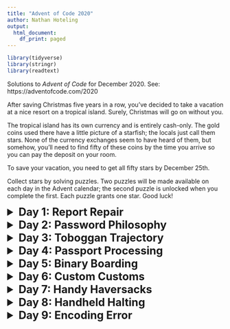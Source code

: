 ```yaml
---
title: "Advent of Code 2020"
author: Nathan Hoteling
output:
  html_document:
    df_print: paged
---
```


```r
library(tidyverse)
library(stringr)
library(readtext)
```

Solutions to _Advent of Code_ for December 2020.  See: https://adventofcode.com/2020

After saving Christmas five years in a row, you've decided to take a vacation at a nice resort on a tropical island. Surely, Christmas will go on without you.

The tropical island has its own currency and is entirely cash-only. The gold coins used there have a little picture of a starfish; the locals just call them stars. None of the currency exchanges seem to have heard of them, but somehow, you'll need to find fifty of these coins by the time you arrive so you can pay the deposit on your room.

To save your vacation, you need to get all fifty stars by December 25th.

Collect stars by solving puzzles. Two puzzles will be made available on each day in the Advent calendar; the second puzzle is unlocked when you complete the first. Each puzzle grants one star. Good luck!


<details>
<summary style="font-size:25px"> <b> Day 1: Report Repair </b> </summary>

<b style="font-size:20px"> --- Part One --- </b>

Before you leave, the Elves in accounting just need you to fix your expense report (your puzzle input); apparently, something isn't quite adding up.

Specifically, they need you to find the two entries that sum to 2020 and then multiply those two numbers together.

For example, suppose your expense report contained the following:

> 1721  
> 979  
> 366  
> 299  
> 675  
> 1456  

In this list, the two entries that sum to 2020 are 1721 and 299. Multiplying them together produces 1721 * 299 = 514579, so the correct answer is 514579.

Of course, your expense report is much larger. <b> Find the two entries that sum to 2020; what do you get if you multiply them together? </b>



```r
df <- read.table("data/day001.csv")
len <- nrow(df)

d <- lapply(seq_len(len-1), function(i) {
  dd <- lapply(seq.int(from=i+1,to=len,by=1), function(j) {
    sum <- df$V1[i] + df$V1[j]
    if(sum==2020) {print(paste(df$V1[i]," * ",df$V1[j], " = ", df$V1[i]*df$V1[j],sep=""))}
  })
})
```

<b style="font-size:20px"> --- Part Two --- </b>

The Elves in accounting are thankful for your help; one of them even offers you a starfish coin they had left over from a past vacation. They offer you a second one if you can find three numbers in your expense report that meet the same criteria.

Using the above example again, the three entries that sum to 2020 are 979, 366, and 675. Multiplying them together produces the answer, 241861950.

<b> In your expense report, what is the product of the three entries that sum to 2020? </b>

```r
d <- lapply(seq_len(len-2), function(i) {
  dd <- lapply(seq.int(from=i+1,to=len-1,by=1), function(j) {
    ddd <- lapply(seq.int(from=j+1,to=len,by=1), function(k) {
      sum <- df$V1[i] + df$V1[j] + df$V1[k]
      if(sum==2020) 
      {
        print(paste(df$V1[i]," * ",df$V1[j], " * ",df$V1[k], " = ", 
                    df$V1[i]*df$V1[j]*df$V1[k],sep=""))
      }
    })
  })
})
```

</details> 




<details>
<summary style="font-size:25px"> <b> Day 2: Password Philosophy </b> </summary>

<b style="font-size:20px"> --- Part One --- </b>

Your flight departs in a few days from the coastal airport; the easiest way down to the coast from here is via toboggan.

The shopkeeper at the North Pole Toboggan Rental Shop is having a bad day. "Something's wrong with our computers; we can't log in!" You ask if you can take a look.

Their password database seems to be a little corrupted: some of the passwords wouldn't have been allowed by the Official Toboggan Corporate Policy that was in effect when they were chosen.

To try to debug the problem, they have created a list (your puzzle input) of passwords (according to the corrupted database) and the corporate policy when that password was set.

For example, suppose you have the following list:

> 1-3 a: abcde  
> 1-3 b: cdefg  
> 2-9 c: ccccccccc  

Each line gives the password policy and then the password. The password policy indicates the lowest and highest number of times a given letter must appear for the password to be valid. For example, 1-3 a means that the password must contain a at least 1 time and at most 3 times.

In the above example, 2 passwords are valid. The middle password, cdefg, is not; it contains no instances of b, but needs at least 1. The first and third passwords are valid: they contain one a or nine c, both within the limits of their respective policies.

<b> How many passwords are valid according to their policies? </b>

```r
#library(tidyverse)
#library(stringr)

df <- read.table("data/day002.txt",sep=" ",header=FALSE,fill=TRUE,stringsAsFactors=FALSE)
names(df) <- c("V1","V2","V3")
# parse min & max values
ss <- str_split(df$V1, pattern="-")
df.tmp <- data.frame(do.call(rbind,ss))
names(df.tmp) <- c("min","max")
df.tmp$min <- as.integer(df.tmp$min)
df.tmp$max <- as.integer(df.tmp$max)
# remove colon
df$V2 <- str_replace(df$V2,":","")             # remove colon
df.new <- cbind(df,df.tmp)                   
df.new$n <- str_count(df.new$V3,df.new$V2)     # count letters
d <- lapply(seq_len(nrow(df.new)), function(i) {between(df.new$n[i],df.new$min[i],df.new$max[i])})
df.new$tf <- do.call(rbind,d)

print(paste("Total =", nrow(df.new),
            "Valid =",nrow(df.new[df.new$tf==TRUE,]),
            "Not valid =", nrow(df.new[df.new$tf==FALSE,])))
```

<b style="font-size:20px"> --- Part Two --- </b>

While it appears you validated the passwords correctly, they don't seem to be what the Official Toboggan Corporate Authentication System is expecting.

The shopkeeper suddenly realizes that he just accidentally explained the password policy rules from his old job at the sled rental place down the street! The Official Toboggan Corporate Policy actually works a little differently.

Each policy actually describes two positions in the password, where 1 means the first character, 2 means the second character, and so on. (Be careful; Toboggan Corporate Policies have no concept of "index zero"!) Exactly one of these positions must contain the given letter. Other occurrences of the letter are irrelevant for the purposes of policy enforcement.

Given the same example list from above:

> 1-3 a: abcde is valid: position 1 contains a and position 3 does not.  
> 1-3 b: cdefg is invalid: neither position 1 nor position 3 contains b.  
> 2-9 c: ccccccccc is invalid: both position 2 and position 9 contain c. 

<b> How many passwords are valid according to the new interpretation of the policies?  </b>

```r
d <- lapply(seq_len(nrow(df.new)), function(i) {
  d <- data.frame(do.call(rbind,str_locate_all(df.new$V3[i],df.new$V2[i])))
  idx1 <- df.new$min[i] %in% d$start
  idx2 <- df.new$max[i] %in% d$start
  val1 <- idx1 | idx2
  val2 <- idx1 & idx2
  val <- val1 & !val2
  return(val)
})
df.new$tf2 <- unlist(d)

print(paste("Total =", nrow(df.new),
            "Valid =",nrow(df.new[df.new$tf2==TRUE,]),
            "Not valid =", nrow(df.new[df.new$tf2==FALSE,])))
```

</details> 



<details>
<summary style="font-size:25px"> <b> Day 3: Toboggan Trajectory </b> </summary>

<b style="font-size:20px"> --- Part One --- </b>

With the toboggan login problems resolved, you set off toward the airport. While travel by toboggan might be easy, it's certainly not safe: there's very minimal steering and the area is covered in trees. You'll need to see which angles will take you near the fewest trees.

Due to the local geology, trees in this area only grow on exact integer coordinates in a grid. You make a map (your puzzle input) of the open squares (.) and trees (#) you can see. For example:

> ..##.......  
> #...#...#..  
> .#....#..#.  
> ..#.#...#.#  
> .#...##..#.  
> ..#.##.....  
> .#.#.#....#  
> .#........#  
> #.##...#...  
> #...##....#  
> .#..#...#.#  

These aren't the only trees, though; due to something you read about once involving arboreal genetics and biome stability, the same pattern repeats to the right many times:

> ..##.........##.........##.........##.........##.........##.......  --->  
> #...#...#..#...#...#..#...#...#..#...#...#..#...#...#..#...#...#..  
> .#....#..#..#....#..#..#....#..#..#....#..#..#....#..#..#....#..#.  
> ..#.#...#.#..#.#...#.#..#.#...#.#..#.#...#.#..#.#...#.#..#.#...#.#  
> .#...##..#..#...##..#..#...##..#..#...##..#..#...##..#..#...##..#.  
> ..#.##.......#.##.......#.##.......#.##.......#.##.......#.##.....  --->  
> .#.#.#....#.#.#.#....#.#.#.#....#.#.#.#....#.#.#.#....#.#.#.#....#  
> .#........#.#........#.#........#.#........#.#........#.#........#  
> #.##...#...#.##...#...#.##...#...#.##...#...#.##...#...#.##...#...  
> #...##....##...##....##...##....##...##....##...##....##...##....#  
> .#..#...#.#.#..#...#.#.#..#...#.#.#..#...#.#.#..#...#.#.#..#...#.#  --->  

You start on the open square (.) in the top-left corner and need to reach the bottom (below the bottom-most row on your map).

The toboggan can only follow a few specific slopes (you opted for a cheaper model that prefers rational numbers); start by counting all the trees you would encounter for the slope right 3, down 1:

From your starting position at the top-left, check the position that is right 3 and down 1. Then, check the position that is right 3 and down 1 from there, and so on until you go past the bottom of the map.

The locations you'd check in the above example are marked here with O where there was an open square and X where there was a tree:

> ..##.........##.........##.........##.........##.........##.......  --->  
> #..O#...#..#...#...#..#...#...#..#...#...#..#...#...#..#...#...#..  
> .#....X..#..#....#..#..#....#..#..#....#..#..#....#..#..#....#..#.  
> ..#.#...#O#..#.#...#.#..#.#...#.#..#.#...#.#..#.#...#.#..#.#...#.#  
> .#...##..#..X...##..#..#...##..#..#...##..#..#...##..#..#...##..#.  
> ..#.##.......#.X#.......#.##.......#.##.......#.##.......#.##.....  --->  
> .#.#.#....#.#.#.#.O..#.#.#.#....#.#.#.#....#.#.#.#....#.#.#.#....#  
> .#........#.#........X.#........#.#........#.#........#.#........#  
> #.##...#...#.##...#...#.X#...#...#.##...#...#.##...#...#.##...#...  
> #...##....##...##....##...#X....##...##....##...##....##...##....#  
> .#..#...#.#.#..#...#.#.#..#...X.#.#..#...#.#.#..#...#.#.#..#...#.#  --->  

In this example, traversing the map using this slope would cause you to encounter 7 trees.

<b> Starting at the top-left corner of your map and following a slope of right 3 and down 1, how many trees would you encounter? </b>

```r
#library(readtext)
#library(stringr)

f <- readtext(file="data/day003.txt")
v <- unlist(str_split(f$text,pattern="\n"))
len <- length(v)

m <- str_length(v[1])
d <- lapply(seq.int(from=1,to=len,by=1), function(i) {
  idx <- (((i-1)*3) %% m)+1
  x <- str_sub(v[i], idx,idx)
  vec <- ifelse(x=="#","X","O")
  return(vec)
})
fvec <- unlist(d)
print(paste("ntrees =",length(fvec[fvec=="X"])))
```

<b style="font-size:20px"> --- Part Two --- </b>

Time to check the rest of the slopes - you need to minimize the probability of a sudden arboreal stop, after all.

Determine the number of trees you would encounter if, for each of the following slopes, you start at the top-left corner and traverse the map all the way to the bottom:

> Right 1, down 1.  
> Right 3, down 1. (This is the slope you already checked.)  
> Right 5, down 1.  
> Right 7, down 1.  
> Right 1, down 2.  

In the above example, these slopes would find 2, 7, 3, 4, and 2 tree(s) respectively; multiplied together, these produce the answer 336.

<b> What do you get if you multiply together the number of trees encountered on each of the listed slopes? </b>

```r
m <- str_length(v[1])
d <- lapply(seq.int(from=1,to=len,by=1), function(i) {
  z <- c(1,3,5,7)
  idx <- (((i-1)*z) %% m)+1
  x <- str_sub(v[i], idx,idx)
  vec <- ifelse(x=="#","X","O")
  return(vec)
})
df <- data.frame(do.call(rbind,d))


d <- lapply(seq.int(from=1,to=len,by=2), function(i) {
  z <- 1
  j <- (i-1)/2
  idx <- ((j*z) %% m)+1
  x <- str_sub(v[i], idx,idx)
  vec <- ifelse(x=="#","X","O")
  return(vec)
})
X5 <- unlist(d)
# product is greater than max integer value, so convert to double...
val1 <- as.numeric(nrow(df[df$X1=="X",]))
val2 <- as.numeric(nrow(df[df$X2=="X",]))
val3 <- as.numeric(nrow(df[df$X3=="X",]))
val4 <- as.numeric(nrow(df[df$X4=="X",]))
val5 <- as.numeric(length(X5[X5=="X"]))
val <- val1*val2*val3*val4*val5
                    
print(paste("Product =",val))
```

</details> 



<details>
<summary style="font-size:25px"> <b> Day 4: Passport Processing </b> </summary>

<b style="font-size:20px"> --- Part One --- </b>

You arrive at the airport only to realize that you grabbed your North Pole Credentials instead of your passport. While these documents are extremely similar, North Pole Credentials aren't issued by a country and therefore aren't actually valid documentation for travel in most of the world.

It seems like you're not the only one having problems, though; a very long line has formed for the automatic passport scanners, and the delay could upset your travel itinerary.

Due to some questionable network security, you realize you might be able to solve both of these problems at the same time.

The automatic passport scanners are slow because they're having trouble detecting which passports have all required fields. The expected fields are as follows:

> byr (Birth Year)  
> iyr (Issue Year)  
> eyr (Expiration Year)  
> hgt (Height)  
> hcl (Hair Color)  
> ecl (Eye Color)  
> pid (Passport ID)  
> cid (Country ID)  

Passport data is validated in batch files (your puzzle input). Each passport is represented as a sequence of key:value pairs separated by spaces or newlines. Passports are separated by blank lines.

Here is an example batch file containing four passports:

> ecl:gry pid:860033327 eyr:2020 hcl:#fffffd  
> byr:1937 iyr:2017 cid:147 hgt:183cm  
>   
> iyr:2013 ecl:amb cid:350 eyr:2023 pid:028048884  
> hcl:#cfa07d byr:1929  
>   
> hcl:#ae17e1 iyr:2013  
> eyr:2024  
> ecl:brn pid:760753108 byr:1931  
> hgt:179cm  
>   
> hcl:#cfa07d eyr:2025 pid:166559648  
> iyr:2011 ecl:brn hgt:59in  
> The first passport is valid - all eight fields are present. The second passport is invalid - it is missing hgt (the Height field).  

The third passport is interesting; the only missing field is cid, so it looks like data from North Pole Credentials, not a passport at all! Surely, nobody would mind if you made the system temporarily ignore missing cid fields. Treat this "passport" as valid.

The fourth passport is missing two fields, cid and byr. Missing cid is fine, but missing any other field is not, so this passport is invalid.

According to the above rules, your improved system would report 2 valid passports.

Count the number of valid passports - those that have all required fields. Treat cid as optional. <b> In your batch file, how many passports are valid? </b>

```r
pspt <- c("byr","iyr","eyr","hgt","hcl","ecl","pid")
len <- length(pspt)
# cid field is not required

txt <- readtext(file="data/day004.txt")
d <- str_split(txt$text, pattern="\n\n")                  # Each record is separated by '\n\n'

dd <- lapply(seq_len(length(d)), function(i) {
  fstr <- str_replace_all(d[[i]],"\n"," ")                # Convert '\n' to space
  d.str1 <- str_split(fstr, pattern=" ")                  # Split by spaces
  ddd <- lapply(seq_len(length(d.str1)), function(j) {
    d.str2 <- str_split(d.str1[[j]], pattern=":")         # 
    df.str <- data.frame(do.call(rbind,d.str2))
    names(df.str) <- c("X1","X2")
    val <- length(pspt[pspt %in% df.str$X1])
    return(val)
  })
  return(unlist(ddd))
})

vals <- unlist(dd)
tfvals <- ifelse(vals==len,"valid","invalid")
print(paste("nvalid =",length(tfvals[tfvals=="valid"])))
```

<b style="font-size:20px"> --- Part Two --- </b>

The line is moving more quickly now, but you overhear airport security talking about how passports with invalid data are getting through. Better add some data validation, quick!

You can continue to ignore the cid field, but each other field has strict rules about what values are valid for automatic validation:

> byr (Birth Year) - four digits; at least 1920 and at most 2002.  
> iyr (Issue Year) - four digits; at least 2010 and at most 2020.  
> eyr (Expiration Year) - four digits; at least 2020 and at most 2030.  
> hgt (Height) - a number followed by either cm or in:  
>   If cm, the number must be at least 150 and at most 193.  
>   If in, the number must be at least 59 and at most 76.  
> hcl (Hair Color) - a # followed by exactly six characters 0-9 or a-f.  
> ecl (Eye Color) - exactly one of: amb blu brn gry grn hzl oth.  
> pid (Passport ID) - a nine-digit number, including leading zeroes.  
> cid (Country ID) - ignored, missing or not.  

Your job is to count the passports where all required fields are both present and valid according to the above rules. Here are some example values:

> byr valid:   2002  
> byr invalid: 2003  
>   
> hgt valid:   60in  
> hgt valid:   190cm  
> hgt invalid: 190in  
> hgt invalid: 190  
>   
> hcl valid:   #123abc  
> hcl invalid: #123abz  
> hcl invalid: 123abc  
>   
> ecl valid:   brn  
> ecl invalid: wat  
>   
>  pid valid:   000000001  
> pid invalid: 0123456789  

Here are some invalid passports:

> eyr:1972 cid:100  
> hcl:#18171d ecl:amb hgt:170 pid:186cm iyr:2018 byr:1926  
>   
> iyr:2019  
> hcl:#602927 eyr:1967 hgt:170cm  
> ecl:grn pid:012533040 byr:1946  
>   
> hcl:dab227 iyr:2012  
> ecl:brn hgt:182cm pid:021572410 eyr:2020 byr:1992 cid:277  
>   
> hgt:59cm ecl:zzz  
> eyr:2038 hcl:74454a iyr:2023  
> pid:3556412378 byr:2007  

Here are some valid passports:

> pid:087499704 hgt:74in ecl:grn iyr:2012 eyr:2030 byr:1980  
> hcl:#623a2f  
>   
> eyr:2029 ecl:blu cid:129 byr:1989  
> iyr:2014 pid:896056539 hcl:#a97842 hgt:165cm  
>   
> hcl:#888785  
> hgt:164cm byr:2001 iyr:2015 cid:88  
> pid:545766238 ecl:hzl  
> eyr:2022  

> iyr:2010 hgt:158cm hcl:#b6652a ecl:blu byr:1944 eyr:2021 pid:093154719  

Count the number of valid passports - those that have all required fields and valid values. Continue to treat cid as optional. <b> In your batch file, how many passports are valid? </b>

```r
check_vals <- function(df) {
  # byr
  fbyr <- as.integer(df$X2[df$X1=="byr"])
  tfbyr <- (fbyr >= 1920) & (fbyr <= 2002)
  # iyr
  fiyr <- as.integer(df$X2[df$X1=="iyr"])
  tfiyr <- (fiyr >= 2010) & (fiyr <= 2020)
  # eyr
  feyr <- as.integer(df$X2[df$X1=="eyr"])
  tfeyr <- (feyr >= 2020) & (feyr <= 2030)
  # hgt
  fhgt <- as.character(df$X2[df$X1=="hgt"])
  tfhgt <- if (str_count(fhgt,"cm")) {
    x <- as.integer(str_replace(fhgt,"cm",""))
    (x >= 150) & (x <= 193)
  } else if (str_count(fhgt,"in")) {
    x <- as.integer(str_replace(fhgt,"in",""))
    (x >= 59) & (x <= 76)
  } else {FALSE}
  # hcl
  fhcl <- as.character(df$X2[df$X1=="hcl"])
  tfhcl <- (str_sub(fhcl,1,1) == "#") & 
              (sum(str_count(fhcl,as.character(0:9))) +
              sum(str_count(fhcl,letters[1:6])) == 6)
  # ecl
  fecl <- as.character(df$X2[df$X1=="ecl"])
  tfecl <- fecl %in% c("amb","blu","brn","gry","grn","hzl","oth")
  #pid
  fpid <- as.character(df$X2[df$X1=="pid"])
  tfpid <- (sum(str_count(fpid,as.character(0:9))) == 9)
  
  return(tfbyr & tfiyr & tfeyr & tfhgt & tfhcl & tfecl & tfpid)
}

dd <- lapply(seq_len(length(d)), function(i) {
  fstr <- str_replace_all(d[[i]],"\n"," ")          # Convert '\n' to space
  d.str1 <- str_split(fstr, pattern=" ")                # Split by spaces
  ddd <- lapply(seq_len(length(d.str1)), function(j) {
    d.str2 <- str_split(d.str1[[j]], pattern=":")        # 
    df.str <- data.frame(do.call(rbind,d.str2))
    names(df.str) <- c("X1","X2")
    val <- length(pspt[pspt %in% df.str$X1])
    tfvals <- ifelse(val==len,check_vals(df.str),FALSE)
    return(tfvals)
  })
  return(unlist(ddd))
})

tfvals2 <- unlist(dd)
print(paste("nvalid2 =",length(tfvals2[tfvals2==TRUE])))
```

</details>


<details>
<summary style="font-size:25px"> <b> Day 5: Binary Boarding </b> </summary>

<b style="font-size:20px"> --- Part One --- </b>

You board your plane only to discover a new problem: you dropped your boarding pass! You aren't sure which seat is yours, and all of the flight attendants are busy with the flood of people that suddenly made it through passport control.

You write a quick program to use your phone's camera to scan all of the nearby boarding passes (your puzzle input); perhaps you can find your seat through process of elimination.

Instead of zones or groups, this airline uses binary space partitioning to seat people. A seat might be specified like FBFBBFFRLR, where F means "front", B means "back", L means "left", and R means "right".

The first 7 characters will either be F or B; these specify exactly one of the 128 rows on the plane (numbered 0 through 127). Each letter tells you which half of a region the given seat is in. Start with the whole list of rows; the first letter indicates whether the seat is in the front (0 through 63) or the back (64 through 127). The next letter indicates which half of that region the seat is in, and so on until you're left with exactly one row.

For example, consider just the first seven characters of FBFBBFFRLR:

> Start by considering the whole range, rows 0 through 127.  
> F means to take the lower half, keeping rows 0 through 63.  
> B means to take the upper half, keeping rows 32 through 63.  
> F means to take the lower half, keeping rows 32 through 47.  
> B means to take the upper half, keeping rows 40 through 47.  
> B keeps rows 44 through 47.  
> F keeps rows 44 through 45.  
> The final F keeps the lower of the two, row 44.  

The last three characters will be either L or R; these specify exactly one of the 8 columns of seats on the plane (numbered 0 through 7). The same process as above proceeds again, this time with only three steps. L means to keep the lower half, while R means to keep the upper half.

For example, consider just the last 3 characters of FBFBBFFRLR:

> Start by considering the whole range, columns 0 through 7.  
> R means to take the upper half, keeping columns 4 through 7.  
> L means to take the lower half, keeping columns 4 through 5.  
> The final R keeps the upper of the two, column 5.  

So, decoding FBFBBFFRLR reveals that it is the seat at row 44, column 5.

Every seat also has a unique seat ID: multiply the row by 8, then add the column. In this example, the seat has ID 44 * 8 + 5 = 357.

Here are some other boarding passes:

> BFFFBBFRRR: row 70, column 7, seat ID 567.  
> FFFBBBFRRR: row 14, column 7, seat ID 119.  
> BBFFBBFRLL: row 102, column 4, seat ID 820.  

As a sanity check, look through your list of boarding passes. <b> What is the highest seat ID on a boarding pass? </b>

```r
library(stringr)
library(readtext)

txt <- readtext("data/day005.txt",dvsep = "\n")
fstr <- unlist(str_split(txt$text,pattern="\n"))
d <- lapply(seq_len(length(fstr)), function(i) {

str1 <- str_sub(fstr[i],1,7)
str2 <- str_sub(fstr[i],8,10)
# F --> lower half
# B --> upper half

vec1 <- seq.int(from=0,to=127,by=1)
for (i in 1:7)
{
  s <- str_sub(str1,i,i)
  len <- length(vec1)
  x <- len/2
  sb <- if (str_count(s,"F")) {c(vec1[1],vec1[x])} else if (str_count(s,"B")) 
    {c(vec1[x+1],vec1[len])} else {c(-1,-2)}
  vec1 <- if (str_count(s,"F")) {vec1[1]:vec1[x]} else if (str_count(s,"B")) 
    {vec1[x+1]:vec1[len]} else {c(-1,-2)}
}

vec2 <- seq.int(from=0,to=7,by=1)
for (i in 1:3)
{
  s <- str_sub(str2,i,i)
  len <- length(vec2)
  x <- len/2
  sb <- if (str_count(s,"L")) {c(vec2[1],vec2[x])} else if (str_count(s,"R")) 
    {c(vec2[x+1],vec2[len])} else {c(-1,-2)}
  vec2 <- if (str_count(s,"L")) {vec2[1]:vec2[x]} else if (str_count(s,"R")) 
    {vec2[x+1]:vec2[len]} else {c(-1,-2)}
}
id <- vec1[1]*8 + vec2[1]
return(id)
})

ids <- unlist(d)
print(paste("max id =",max(ids)))
```

<b style="font-size:20px"> --- Part Two --- </b>

Ding! The "fasten seat belt" signs have turned on. Time to find your seat.

It's a completely full flight, so your seat should be the only missing boarding pass in your list. However, there's a catch: some of the seats at the very front and back of the plane don't exist on this aircraft, so they'll be missing from your list as well.

Your seat wasn't at the very front or back, though; the seats with IDs +1 and -1 from yours will be in your list.

<b> What is the ID of your seat? </b>

```r
seats <- seq.int(from=min(ids),to=max(ids),by=1)
missing <- seats[ !(seats %in% ids) ]
print(paste("Seat ID = ",missing))
```

</details>


<details>
<summary style="font-size:25px"> <b> Day 6: Custom Customs </b> </summary>

<b style="font-size:20px"> --- Part One --- </b>

As your flight approaches the regional airport where you'll switch to a much larger plane, customs declaration forms are distributed to the passengers.

The form asks a series of 26 yes-or-no questions marked a through z. All you need to do is identify the questions for which anyone in your group answers "yes". Since your group is just you, this doesn't take very long.

However, the person sitting next to you seems to be experiencing a language barrier and asks if you can help. For each of the people in their group, you write down the questions for which they answer "yes", one per line. For example:

> abcx  
> abcy  
> abcz  

In this group, there are 6 questions to which anyone answered "yes": a, b, c, x, y, and z. (Duplicate answers to the same question don't count extra; each question counts at most once.)

Another group asks for your help, then another, and eventually you've collected answers from every group on the plane (your puzzle input). Each group's answers are separated by a blank line, and within each group, each person's answers are on a single line. For example:

> abc  
>   
> a  
> b  
> c  
>   
> ab  
> ac  

> a  
> a  
> a  
> a  
>   
> b  

This list represents answers from five groups:

> The first group contains one person who answered "yes" to 3 questions: a, b, and c.  
> The second group contains three people; combined, they answered "yes" to 3 questions: a, b, and c.  
> The third group contains two people; combined, they answered "yes" to 3 questions: a, b, and c.  
> The fourth group contains four people; combined, they answered "yes" to only 1 question, a.  
> The last group contains one person who answered "yes" to only 1 question, b.  

In this example, the sum of these counts is 3 + 3 + 3 + 1 + 1 = 11.

<b> For each group, count the number of questions to which anyone answered "yes". What is the sum of those counts? </b>

```r
library(readtext)
library(stringr)

txt <- readtext("data/day006.txt")
fstr <- unlist(str_split(txt$text,pattern="\n\n"))
fstr2 <- str_replace_all(fstr, "\n","")

d <- lapply(seq_len(length(fstr2)), function(i) 
  {
    v <- str_detect(fstr2[i],letters)
    len <- length(v[v==TRUE])
  })
val <- sum(unlist(d))
print(paste("Total1 = ",val))
```

<b style="font-size:20px"> --- Part Two --- </b>

As you finish the last group's customs declaration, you notice that you misread one word in the instructions:

You don't need to identify the questions to which anyone answered "yes"; you need to identify the questions to which everyone answered "yes"!

Using the same example as above:

> abc  
>   
> a  
> b  
> c  
>   
> ab  
> ac  
>   
> a  
> a  
> a  
> a  
>   
> b  

This list represents answers from five groups:

> In the first group, everyone (all 1 person) answered "yes" to 3 questions: a, b, and c.  
> In the second group, there is no question to which everyone answered "yes".  
> In the third group, everyone answered yes to only 1 question, a. Since some people did not answer "yes" to b or c, they don't count.  
> In the fourth group, everyone answered yes to only 1 question, a.  
> In the fifth group, everyone (all 1 person) answered "yes" to 1 question, b.  
> In this example, the sum of these counts is 3 + 0 + 1 + 1 + 1 = 6.  

<b> For each group, count the number of questions to which everyone answered "yes". What is the sum of those counts? </b>

```r
d <- lapply(seq_len(length(fstr2)), function(i) 
{
  n <- str_count(fstr[i],"\n")+1        # number of lines
  m <- str_count(fstr[i],letters)
  v <- (m==n)
  len <- length(v[v==TRUE])
})
val <- sum(unlist(d))
print(paste("Total2 = ",val))
```


</details>



<details>
<summary style="font-size:25px"> <b> Day 7: Handy Haversacks </b> </summary>

<b style="font-size:20px"> --- Part One --- </b>

You land at the regional airport in time for your next flight. In fact, it looks like you'll even have time to grab some food: all flights are currently delayed due to issues in luggage processing.

Due to recent aviation regulations, many rules (your puzzle input) are being enforced about bags and their contents; bags must be color-coded and must contain specific quantities of other color-coded bags. Apparently, nobody responsible for these regulations considered how long they would take to enforce!

For example, consider the following rules:

> light red bags contain 1 bright white bag, 2 muted yellow bags.  
> dark orange bags contain 3 bright white bags, 4 muted yellow bags.  
> bright white bags contain 1 shiny gold bag.  
> muted yellow bags contain 2 shiny gold bags, 9 faded blue bags.  
> shiny gold bags contain 1 dark olive bag, 2 vibrant plum bags.  
> dark olive bags contain 3 faded blue bags, 4 dotted black bags.  
> vibrant plum bags contain 5 faded blue bags, 6 dotted black bags.  
> faded blue bags contain no other bags.  
> dotted black bags contain no other bags.  

These rules specify the required contents for 9 bag types. In this example, every faded blue bag is empty, every vibrant plum bag contains 11 bags (5 faded blue and 6 dotted black), and so on.

You have a shiny gold bag. If you wanted to carry it in at least one other bag, how many different bag colors would be valid for the outermost bag? (In other words: how many colors can, eventually, contain at least one shiny gold bag?)

In the above rules, the following options would be available to you:

> A bright white bag, which can hold your shiny gold bag directly.  
> A muted yellow bag, which can hold your shiny gold bag directly, plus some other bags.  
> A dark orange bag, which can hold bright white and muted yellow bags, either of which could then hold your shiny gold bag.  
> A light red bag, which can hold bright white and muted yellow bags, either of which could then hold your shiny gold bag.  
> So, in this example, the number of bag colors that can eventually contain at least one shiny gold bag is 4.  

<b> How many bag colors can eventually contain at least one shiny gold bag? (The list of rules is quite long; make sure you get all of it.) </b>

```r
library(stringr)
library(readtext)
library(rlist)
library(readr)

sstr <- "shiny gold"

# Read and parse the data
fstr <- readtext("data/day007.txt")
nstr <- unlist(str_split(fstr$text,pattern=".\n"))
dstr <- lapply(seq_len(length(nstr)), function(i) 
  {
    n <- str_replace_all(nstr[i], "bags","")
    n <- str_replace_all(n, "bag","")
    d <- str_split(n,pattern=" contain ")
    df <- do.call(rbind,d)
  })
dfstr <- data.frame(do.call(rbind,dstr))

## Part 1 ##

x <- 1
dbags <- list()
ss <- sstr
while (x == 1)
{
  d <- lapply(seq_len(length(ss)), function(i) {
    dfstr$X1[ str_count(dfstr$X2,ss[i]) > 0 ]
  })
  s <- unlist(d)
  
  if(length(s) > 0)
  {
    #print(s)
    dbags <- list.append(dbags,s)
    ss <- s
  } else {x = 0}
}

total <- unique(unlist(dbags))
print(paste("Total1 =",length(total)))
```

<b style="font-size:20px"> --- Part Two --- </b>

It's getting pretty expensive to fly these days - not because of ticket prices, but because of the ridiculous number of bags you need to buy!

Consider again your shiny gold bag and the rules from the above example:

> faded blue bags contain 0 other bags.  
> dotted black bags contain 0 other bags.  
> vibrant plum bags contain 11 other bags: 5 faded blue bags and 6 dotted black bags.  
> dark olive bags contain 7 other bags: 3 faded blue bags and 4 dotted black bags.  

So, a single shiny gold bag must contain 1 dark olive bag (and the 7 bags within it) plus 2 vibrant plum bags (and the 11 bags within each of those): 1 + 1*7 + 2 + 2*11 = 32 bags!

Of course, the actual rules have a small chance of going several levels deeper than this example; be sure to count all of the bags, even if the nesting becomes topologically impractical!

Here's another example:

> shiny gold bags contain 2 dark red bags.  
> dark red bags contain 2 dark orange bags.  
> dark orange bags contain 2 dark yellow bags.  
> dark yellow bags contain 2 dark green bags.  
> dark green bags contain 2 dark blue bags.  
> dark blue bags contain 2 dark violet bags.  
> dark violet bags contain no other bags.  

In this example, a single shiny gold bag must contain 126 other bags.

<b> How many individual bags are required inside your single shiny gold bag? </b>

```r
x <- 1
dbags2 <- list()
vbags2 <- list()
ss <- sstr
while (x == 1)
{
  d <- lapply(seq_len(length(ss)), function(i) {
    dfstr$X2[ str_count(dfstr$X1,ss[i]) > 0 ]
  })
  s <- unlist(d)
  
  
  if(length(s) > 0)
  {
    s1 <- unlist(str_split(s," , "))
    d <- lapply(seq_len(length(s1)), function(i) {
      s2 <- unlist(str_split(str_trim(s1[i])," "))
      df <- data.frame(n=suppressWarnings(as.integer(s2[1])),bag=as.character(paste(s2[2],s2[3],sep=" ")))
      df %>% filter(!is.na(n))
    })
    dfx <- do.call(rbind,d)
    
    dbags2 <- list.append(dbags2, dfx)
    ss <- rep(dfx$bag,dfx$n)
    vbags2 <- list.append(vbags2,ss)
  } else {x = 0}
}

df.bags <- do.call(rbind,dbags2)
df.bags <- df.bags[ complete.cases(df.bags), ]
print(paste("Total2 =",sum(df.bags$n)))
```


</details>



<details>
<summary style="font-size:25px"> <b> Day 8: Handheld Halting </b> </summary>

<b style="font-size:20px"> --- Part One --- </b>

Your flight to the major airline hub reaches cruising altitude without incident. While you consider checking the in-flight menu for one of those drinks that come with a little umbrella, you are interrupted by the kid sitting next to you.

Their handheld game console won't turn on! They ask if you can take a look.

You narrow the problem down to a strange infinite loop in the boot code (your puzzle input) of the device. You should be able to fix it, but first you need to be able to run the code in isolation.

The boot code is represented as a text file with one instruction per line of text. Each instruction consists of an operation (acc, jmp, or nop) and an argument (a signed number like +4 or -20).

acc increases or decreases a single global value called the accumulator by the value given in the argument. For example, acc +7 would increase the accumulator by 7. The accumulator starts at 0. After an acc instruction, the instruction immediately below it is executed next.
jmp jumps to a new instruction relative to itself. The next instruction to execute is found using the argument as an offset from the jmp instruction; for example, jmp +2 would skip the next instruction, jmp +1 would continue to the instruction immediately below it, and jmp -20 would cause the instruction 20 lines above to be executed next.
nop stands for No OPeration - it does nothing. The instruction immediately below it is executed next.
For example, consider the following program:

> nop +0  
> acc +1  
> jmp +4  
> acc +3  
> jmp -3  
> acc -99  
> acc +1  
> jmp -4  
> acc +6  

These instructions are visited in this order:

> nop +0  | 1  
> acc +1  | 2, 8(!)  
> jmp +4  | 3  
> acc +3  | 6  
> jmp -3  | 7  
> acc -99 |  
> acc +1  | 4  
> jmp -4  | 5  
> acc +6  |  

First, the nop +0 does nothing. Then, the accumulator is increased from 0 to 1 (acc +1) and jmp +4 sets the next instruction to the other acc +1 near the bottom. After it increases the accumulator from 1 to 2, jmp -4 executes, setting the next instruction to the only acc +3. It sets the accumulator to 5, and jmp -3 causes the program to continue back at the first acc +1.

This is an infinite loop: with this sequence of jumps, the program will run forever. The moment the program tries to run any instruction a second time, you know it will never terminate.

Immediately before the program would run an instruction a second time, the value in the accumulator is 5.

Run your copy of the boot code. <b> Immediately before any instruction is executed a second time, what value is in the accumulator? </b>

```r
df <- read.table("data/day008.txt")
df$n <- 0


check_acc <- function(df) {
  acc <- 0
  i <- 1
  N <- 0
  while(N==0 & i<=nrow(df)) {
    df$n[i] <- df$n[i]+1          # increment n by 1
    N <- ifelse(df$n[i] > 1,1,0)  # check if N > 1
    if (N==1) {break}
    v <- switch(df$V1[i],
            "nop" = c(acc,i+1),
            "acc" = c(acc+df$V2[i],i+1),
            "jmp" = c(acc, i+df$V2[i]),
            stop("Unknown code!"))
    #print(paste(i,df$V1[i],df$V2[i],df$n[i],"acc =",acc))
    acc <- v[1]
    i <- v[2]
  }
  return(c(acc,i>nrow(df)))
}

acc <- check_acc(df)
print(paste("acc =",acc[1]))
```


<b style="font-size:20px"> --- Part Two --- </b>

After some careful analysis, you believe that exactly one instruction is corrupted.

Somewhere in the program, either a jmp is supposed to be a nop, or a nop is supposed to be a jmp. (No acc instructions were harmed in the corruption of this boot code.)

The program is supposed to terminate by attempting to execute an instruction immediately after the last instruction in the file. By changing exactly one jmp or nop, you can repair the boot code and make it terminate correctly.

For example, consider the same program from above:

> nop +0  
> acc +1  
> jmp +4  
> acc +3  
> jmp -3  
> acc -99  
> acc +1  
> jmp -4  
> acc +6  

If you change the first instruction from nop +0 to jmp +0, it would create a single-instruction infinite loop, never leaving that instruction. If you change almost any of the jmp instructions, the program will still eventually find another jmp instruction and loop forever.

However, if you change the second-to-last instruction (from jmp -4 to nop -4), the program terminates! The instructions are visited in this order:

> nop +0  | 1  
> acc +1  | 2  
> jmp +4  | 3  
> acc +3  |  
> jmp -3  |  
> acc -99 |  
> acc +1  | 4  
> nop -4  | 5  
> acc +6  | 6  

After the last instruction (acc +6), the program terminates by attempting to run the instruction below the last instruction in the file. With this change, after the program terminates, the accumulator contains the value 8 (acc +1, acc +1, acc +6).

Fix the program so that it terminates normally by changing exactly one jmp (to nop) or nop (to jmp). <b> What is the value of the accumulator after the program terminates? </b>

```r
# Try changing jmp to nop and then nop to jmp
dnop <- which(df$V1=="nop")
djmp <- which(df$V1=="jmp")

### print("---nop to jmp---")
for (i in 1:length(dnop)) {
  df1 <- df
  df1$V1[dnop[i]] <- "jmp"
  acc <- check_acc(df1)
  if (acc[2] == 1) print(paste("acc =",acc[1]))
}

### print("---jmp to nop---")
for (i in 1:length(djmp)) {
  df1 <- df
  df1$V1[djmp[i]] <- "nop"
  acc <- check_acc(df1)
  if (acc[2] == 1) print(paste("acc =",acc[1]))
}
```

</details>


<details>
<summary style="font-size:25px"> <b> Day 9: Encoding Error </b> </summary>

<b style="font-size:20px"> --- Part One --- </b>

With your neighbor happily enjoying their video game, you turn your attention to an open data port on the little screen in the seat in front of you.

Though the port is non-standard, you manage to connect it to your computer through the clever use of several paperclips. Upon connection, the port outputs a series of numbers (your puzzle input).

The data appears to be encrypted with the eXchange-Masking Addition System (XMAS) which, conveniently for you, is an old cypher with an important weakness.

XMAS starts by transmitting a preamble of 25 numbers. After that, each number you receive should be the sum of any two of the 25 immediately previous numbers. The two numbers will have different values, and there might be more than one such pair.

For example, suppose your preamble consists of the numbers 1 through 25 in a random order. To be valid, the next number must be the sum of two of those numbers:

> 26 would be a valid next number, as it could be 1 plus 25 (or many other pairs, like 2 and 24).  
> 49 would be a valid next number, as it is the sum of 24 and 25.  
> 100 would not be valid; no two of the previous 25 numbers sum to 100.  
> 50 would also not be valid; although 25 appears in the previous 25 numbers, the two numbers in the pair must be different.

Suppose the 26th number is 45, and the first number (no longer an option, as it is more than 25 numbers ago) was 20. Now, for the next number to be valid, there needs to be some pair of numbers among 1-19, 21-25, or 45 that add up to it:

> 26 would still be a valid next number, as 1 and 25 are still within the previous 25 numbers.  
> 65 would not be valid, as no two of the available numbers sum to it.  
> 64 and 66 would both be valid, as they are the result of 19+45 and 21+45 respectively.  

Here is a larger example which only considers the previous 5 numbers (and has a preamble of length 5):

> 35  
> 20  
> 15  
> 25  
> 47  
> 40  
> 62  
> 55  
> 65  
> 95  
> 102  
> 117  
> 150  
> 182  
> 127  
> 219  
> 299  
> 277  
> 309  
> 576  

In this example, after the 5-number preamble, almost every number is the sum of two of the previous 5 numbers; the only number that does not follow this rule is 127.

The first step of attacking the weakness in the XMAS data is to find the first number in the list (after the preamble) which is not the sum of two of the 25 numbers before it. <b> What is the first number that does not have this property? </b>

```r
df <- read.table(file="data/day009.txt")
min <- 25
len <- nrow(df)

d <- lapply(seq.int(from=min+1,to=len,by=1), function(i) {
  z <- df$V1[i]
  dd <- lapply(seq.int(from=(i-min),to=(i-2),by=1), function(j) {
    y <- df$V1[j]
    ddd <- lapply(seq.int(from=(j+1),to=(i-1),by=1), function(k) {
      x <- df$V1[k]
      m <- ifelse(x+y==z,TRUE,FALSE)
      df2 <- data.frame(i,x,y,z,m)
      #print(paste(i,j,k,"   ",x,y,z,x+y,m,sep=" "))
      return(df2)
    })
    return(do.call(rbind,ddd))
  })
  return(do.call(rbind,dd))
})

dfx <- do.call(rbind,d)
dfx2 <- dfx %>% filter(m==FALSE) %>% group_by(i) %>% count() 
mx <- max(dfx2$n)
dfx3 <- dfx2 %>% filter(n==mx)
val <- df$V1[ min(dfx3$i) ]
print(paste("Val = ",val))
```

<b style="font-size:20px"> --- Part Two --- </b>

The final step in breaking the XMAS encryption relies on the invalid number you just found: you must find a contiguous set of at least two numbers in your list which sum to the invalid number from step 1.

Again consider the above example:

> 35  
> 20  
> 15  
> 25  
> 47  
> 40  
> 62  
> 55  
> 65  
> 95  
> 102  
> 117  
> 150  
> 182  
> 127  
> 219  
> 299  
> 277  
> 309  
> 576  

In this list, adding up all of the numbers from 15 through 40 produces the invalid number from step 1, 127. (Of course, the contiguous set of numbers in your actual list might be much longer.)

To find the encryption weakness, add together the smallest and largest number in this contiguous range; in this example, these are 15 and 47, producing 62.

<b> What is the encryption weakness in your XMAS-encrypted list of numbers? </b>

```r
d <- lapply(seq.int(from=1,to=len-1,by=1), function(i) {
  dd <- lapply(seq.int(from=i+1,to=len,by=1), function(j) {
    v <- df$V1[i:j]
    num <- sum(v)
    dfn <- data.frame(mn=min(v),mx=max(v),m=(val==num))
    return(dfn)
  })
  return(do.call(rbind,dd))
})


df.n <- do.call(rbind,d)
df.nn <- df.n %>% filter(m==TRUE)
print(paste("Sum = ",df.nn$mn + df.nn$mx))
```

</details>
